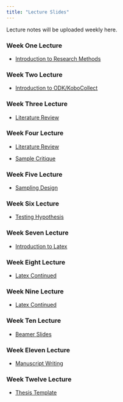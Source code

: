 ```yaml
---
title: "Lecture Slides"
---
```


Lecture notes will be uploaded weekly here.


### Week One Lecture

- [Introduction to Research Methods](/pdfs/Lecture_One.pdf)

### Week Two Lecture

- [Introduction to ODK/KoboCollect](/pdfs/Lecture_Two.pdf)

### Week Three Lecture

- [Literature Review](/pdfs/Literature.pdf)

### Week Four Lecture

- [Literature Review](/pdfs/Critique_literature.pdf)

- [Sample Critique](/pdfs/sample_critique.pdf)

### Week Five Lecture

- [Sampling Design](/pdfs/sampling_design.pdf)


### Week Six Lecture

- [Testing Hypothesis](/pdfs/testing_hypothesis.pdf)


### Week Seven Lecture

- [Introduction to Latex](/pdfs/Introduction_to_Latex_Lecture.pdf)

### Week Eight Lecture

- [Latex Continued](/pdfs/Introduction_to_Latex_Lecture.pdf)


### Week Nine Lecture

- [Latex Continued](/pdfs/Introduction_to_Latex_Lecture.pdf)

### Week Ten Lecture

- [Beamer Slides](/pdfs/Beamer_Lecture_Slides.pdf)


### Week Eleven Lecture

- [Manuscript Writing](/pdfs/Manuscript_Writing.pdf)


### Week Twelve Lecture

- [Thesis Template](/pdfs/Thesis_Template.pdf)



